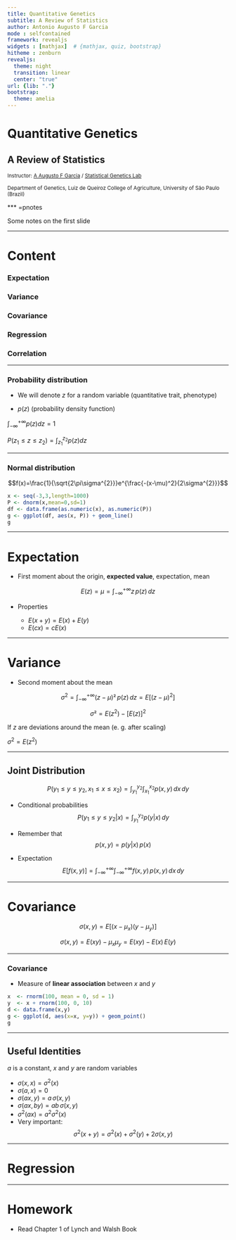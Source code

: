```yaml
---
title: Quantitative Genetics
subtitle: A Review of Statistics
author: Antonio Augusto F Garcia
mode : selfcontained
framework: revealjs
widgets : [mathjax]  # {mathjax, quiz, bootstrap}
hitheme : zenburn
revealjs:
  theme: night
  transition: linear
  center: "true"
url: {lib: "."}
bootstrap:
  theme: amelia
---
```


# Quantitative Genetics

## A Review of Statistics

<small>
Instructor: [A Augusto F Garcia](http://about.me/augusto.garcia)
/ [Statistical Genetics Lab](http://statgen.esalq.usp.br) </small>

<small>Department of Genetics, Luiz de Queiroz College of Agriculture,
University of São Paulo (Brazil)</small>

<script src="http://ajax.googleapis.com/ajax/libs/jquery/1.9.1/jquery.min.js"></script>

*** =pnotes

Some notes on the first slide

---

# Content

### Expectation
### Variance
### Covariance
### Regression
### Correlation

---

### Probability distribution

- We will denote $z$ for a random variable (quantitative trait,
  phenotype)

- $p(z)$ (probability density function) 


$\int_{-\infty}^{+\infty} p(z) dz = 1$

$P(z_1\leq z \leq z_2)=\int_{z_1}^{z_2}p(z) dz$

---

### Normal distribution

$$f(x)=\frac{1}{\sqrt{2\pi\sigma^{2}}}e^{\frac{-(x-\mu)^2}{2\sigma^{2}}}$$

```r
x <- seq(-3,3,length=1000)
P <- dnorm(x,mean=0,sd=1)
df <- data.frame(as.numeric(x), as.numeric(P))
g <- ggplot(df, aes(x, P)) + geom_line()
g
```

---

# Expectation

- First moment about the origin, **expected value**, expectation, mean

$$E(z)=\mu=\int_{-\infty}^{+\infty} z \, p(z) \, dz$$

- Properties

  - $E(x+y)=E(x)+E(y)$
  - $E(cx)=c E(x)$

---

# Variance

- Second moment about the mean

$$\sigma^2=\int_{-\infty}^{+\infty} (z-\mu)² \, p(z) \, dz=E[(z-\mu)^2]$$

$$\sigma² = E(z^2)-[E(z)]^2$$

If $z$ are deviations around the mean (e. g. after scaling)

$\sigma^2=E(z^2)$

---


## Joint Distribution


$$P(y_1 \leq y \leq y_2, \, x_1 \leq x \leq x_2) =
\int_{y_1}^{y_2}\int_{x_1}^{x_2} p(x,y) \, dx\, dy$$


- Conditional probabilities
$$P(y_1 \leq y \leq y_2 | x) = \int_{y_1}^{y_2} p(y|x) \, dy$$

- Remember that
$$p(x,y)=p(y|x) \, p(x)$$

- Expectation
$$E[f(x,y)]=\int_{-\infty}^{+\infty} \int_{-\infty}^{+\infty}
f(x,y)\,p(x,y)\,dx \, dy$$

---

# Covariance

$$\sigma(x,y)=E[(x-\mu_x)(y-\mu_y)]$$

$$\sigma(x,y)=E(xy)-\mu_x \mu_y=E(xy)-E(x)\,E(y)$$


---

### Covariance

- Measure of **linear association** between $x$ and $y$

```r
x  <- rnorm(100, mean = 0, sd = 1)
y  <- x + rnorm(100, 0, 10)
d <- data.frame(x,y)
g <- ggplot(d, aes(x=x, y=y)) + geom_point()
g
```

---

## Useful Identities

$a$ is a constant, $x$ and $y$ are random variables

- $\sigma(x,x)=\sigma^2(x)$
- $\sigma(a,x)=0$
- $\sigma(ax,y)=a \, \sigma(x,y)$
- $\sigma(ax,by)=ab \, \sigma(x,y)$
- $\sigma^2(ax)=a^2\sigma^2(x)$
- Very important:
$$\sigma^2(x+y)=\sigma^2(x)+\sigma^2(y)+2\sigma(x,y)$$

---

# Regression



---

# Homework

  - Read Chapter 1 of Lynch and Walsh Book
